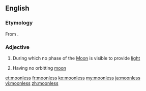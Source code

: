 ==English==

===Etymology===
From {{suffix|moon|less}}.

===Adjective===
{{en-adj}}

# {{context|of a night|lang=en}} During which no phase of the [[Moon]] is visible to provide [[light]]
# {{context|of a planet|lang=en}} Having no orbitting [[moon]]

[[et:moonless]]
[[fr:moonless]]
[[ko:moonless]]
[[my:moonless]]
[[ja:moonless]]
[[vi:moonless]]
[[zh:moonless]]